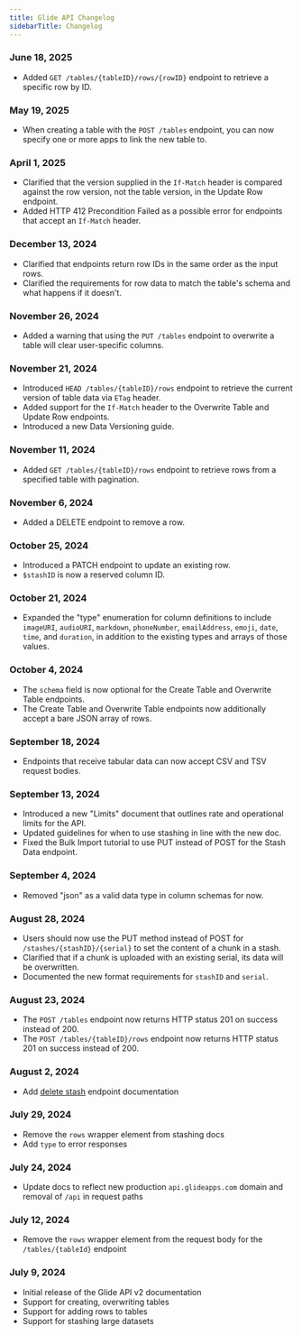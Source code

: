 ```yaml
---
title: Glide API Changelog
sidebarTitle: Changelog
---
```


### June 18, 2025

- Added `GET /tables/{tableID}/rows/{rowID}` endpoint to retrieve a specific row by ID.

### May 19, 2025

- When creating a table with the `POST /tables` endpoint, you can now specify one or more apps to link the new table to.

### April 1, 2025

- Clarified that the version supplied in the `If-Match` header is compared against the row version, not the table version, in the Update Row endpoint.
- Added HTTP 412 Precondition Failed as a possible error for endpoints that accept an `If-Match` header.

### December 13, 2024

- Clarified that endpoints return row IDs in the same order as the input rows.
- Clarified the requirements for row data to match the table's schema and what happens if it doesn't.

### November 26, 2024

- Added a warning that using the `PUT /tables` endpoint to overwrite a table will clear user-specific columns.

### November 21, 2024

- Introduced `HEAD /tables/{tableID}/rows` endpoint to retrieve the current version of table data via `ETag` header.
- Added support for the `If-Match` header to the Overwrite Table and Update Row endpoints.
- Introduced a new Data Versioning guide.

### November 11, 2024

- Added `GET /tables/{tableID}/rows` endpoint to retrieve rows from a specified table with pagination.

### November 6, 2024

- Added a DELETE endpoint to remove a row.

### October 25, 2024

- Introduced a PATCH endpoint to update an existing row.
- `$stashID` is now a reserved column ID.

### October 21, 2024

- Expanded the "type" enumeration for column definitions to include `imageURI`, `audioURI`, `markdown`, `phoneNumber`, `emailAddress`, `emoji`, `date`, `time`, and `duration`, in addition to the existing types and arrays of those values.

### October 4, 2024

- The `schema` field is now optional for the Create Table and Overwrite Table endpoints.
- The Create Table and Overwrite Table endpoints now additionally accept a bare JSON array of rows.

### September 18, 2024

- Endpoints that receive tabular data can now accept CSV and TSV request bodies.

### September 13, 2024

- Introduced a new "Limits" document that outlines rate and operational limits for the API.
- Updated guidelines for when to use stashing in line with the new doc.
- Fixed the Bulk Import tutorial to use PUT instead of POST for the Stash Data endpoint.

### September 4, 2024

- Removed "json" as a valid data type in column schemas for now.

### August 28, 2024

- Users should now use the PUT method instead of POST for `/stashes/{stashID}/{serial}` to set the content of a chunk in a stash.
- Clarified that if a chunk is uploaded with an existing serial, its data will be overwritten.
- Documented the new format requirements for `stashID` and `serial`.

### August 23, 2024

- The `POST /tables` endpoint now returns HTTP status 201 on success instead of 200.
- The `POST /tables/{tableID}/rows` endpoint now returns HTTP status 201 on success instead of 200.

### August 2, 2024

- Add [delete stash](/api-reference/v2/stashing/delete-stash) endpoint documentation

### July 29, 2024

- Remove the `rows` wrapper element from stashing docs
- Add `type` to error responses

### July 24, 2024

- Update docs to reflect new production `api.glideapps.com` domain and removal of `/api` in request paths

### July 12, 2024

- Remove the `rows` wrapper element from the request body for the `/tables/{tableId}` endpoint

### July 9, 2024

- Initial release of the Glide API v2 documentation
- Support for creating, overwriting tables
- Support for adding rows to tables
- Support for stashing large datasets

